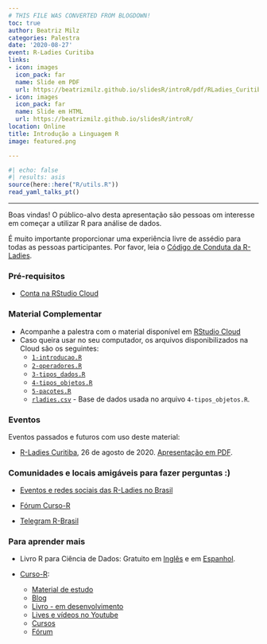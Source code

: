 ```yaml
---
# THIS FILE WAS CONVERTED FROM BLOGDOWN!
toc: true
author: Beatriz Milz
categories: Palestra
date: '2020-08-27'
event: R-Ladies Curitiba
links:
- icon: images
  icon_pack: far
  name: Slide em PDF
  url: https://beatrizmilz.github.io/slidesR/introR/pdf/RLadies_Curitiba_26-08-2020.pdf
- icon: images
  icon_pack: far
  name: Slide em HTML
  url: https://beatrizmilz.github.io/slidesR/introR/
location: Online
title: Introdução a Linguagem R
image: featured.png

---
```


```r
#| echo: false
#| results: asis
source(here::here("R/utils.R"))
read_yaml_talks_pt()
```


---


Boas vindas!
O público-alvo desta apresentação são pessoas om interesse em começar a utilizar R para análise de dados. 

É muito importante proporcionar uma experiência livre de assédio para todas as pessoas participantes.  Por favor, leia o [Código de Conduta da R-Ladies](https://github.com/rladies/.github/blob/master/CODE_OF_CONDUCT.md#portuguese).


### Pré-requisitos

- [Conta na RStudio Cloud](https://rstudio.cloud/projects)

### Material Complementar

- Acompanhe a palestra com o material disponível em [<i class="fas fa-cloud"></i> RStudio Cloud](https://rstudio.cloud/project/1540878)
- Caso queira usar no seu computador, os arquivos disponibilizados na Cloud são os seguintes:
  - [`1-introducao.R`](https://beatrizmilz.github.io/slidesR/introR/rstudio-cloud/1-introducao.R)
  - [`2-operadores.R`](https://beatrizmilz.github.io/slidesR/introR/rstudio-cloud/2-operadores.R)
  - [`3-tipos_dados.R`](https://beatrizmilz.github.io/slidesR/introR/rstudio-cloud/3-tipos_dados.R)
  - [`4-tipos_objetos.R`](https://beatrizmilz.github.io/slidesR/introR/rstudio-cloud/4-tipos_objetos.R)
  - [`5-pacotes.R`](https://beatrizmilz.github.io/slidesR/introR/rstudio-cloud/5-pacotes.R)
  - [`rladies.csv`](https://benubah.github.io/r-community-explorer/data/rladies.csv) - Base de dados usada no arquivo `4-tipos_objetos.R`.
  


### Eventos

Eventos passados e futuros com uso deste material:

- [R-Ladies Curitiba](https://www.sympla.com.br/r-ladies-curitiba-introducao-a-linguagem-r__939607), 26 de agosto de 2020. [Apresentação em PDF](https://beatrizmilz.github.io/slidesR/introR/pdf/RLadies_Curitiba_26-08-2020.pdf).

### Comunidades e locais amigáveis para fazer perguntas :)

- [Eventos e redes sociais das R-Ladies no Brasil](https://github.com/R-Ladies-Sao-Paulo/RLadies-Brasil)

- [Fórum Curso-R](https://discourse.curso-r.com/)

- [Telegram R-Brasil](https://t.me/rbrasiloficial)


### Para aprender mais

- Livro R para Ciência de Dados: Gratuito em [Inglês](https://www.curso-r.com/cursos/) e em [Espanhol](https://es.r4ds.hadley.nz/). 

- [Curso-R](https://curso-r.com): 
  - [Material de estudo](http://material.curso-r.com/)
  - [Blog](https://www.curso-r.com/blog/)
  - [Livro - em desenvolvimento](https://livro.curso-r.com/index.html)
  - [Lives e vídeos no Youtube](https://www.youtube.com/c/CursoR6)
  - [Cursos](https://www.curso-r.com/cursos/)
  - [Fórum](https://discourse.curso-r.com/)

